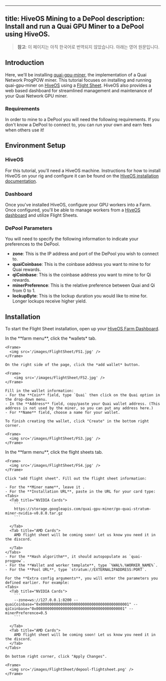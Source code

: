 <!-- AUTO-GENERATED-CONTENT:START (ENGLISH-COPY) -->
---
title: HiveOS Mining to a DePool
description: Install and run a Quai GPU Miner to a DePool using HiveOS.
---

> **참고**: 이 페이지는 아직 한국어로 번역되지 않았습니다. 아래는 영어 원문입니다.

## Introduction

Here, we'll be installing [quai-gpu-miner](https://github.com/dominant-strategies/quai-gpu-miner), the implementation of a Quai Network ProgPOW miner. This tutorial focuses on installing and running quai-gpu-miner on [HiveOS](https://hiveon.com/os/) using a [Flight Sheet](https://hiveon.com/knowledge-base/guides/fs/). HiveOS also provides a web based dashboard for streamlined management and maintenance of your Quai Network GPU miner.

### Requirements

In order to mine to a DePool you will need the following requirements. If you don't know a DePool to connect to, you can run your own and earn fees when others use it!

<CardGroup cols={3}>
	<Card
		title='URL of a node operating a DePool'
		href='/guides/client/dePool'
		icon='computer'
	/>
	<Card
		title='HiveOS machine'
		icon='hive'
	/>
	<Card
		title='NVIDIA or AMD GPU'
		icon='microchip'
	/>
	<Card
		title='4GB+ of RAM'
		icon='usb-drive'
	/>
</CardGroup>

## Environment Setup

### HiveOS

For this tutorial, you'll need a HiveOS machine. Instructions for how to install HiveOS on your rig and configure it can be found on the [HiveOS installation documentation](https://hiveon.com/install/).

### Dashboard

Once you've installed HiveOS, configure your GPU workers into a Farm. Once configured, you'll be able to manage workers from a [HiveOS dashboard](https://hiveon.com/knowledge-base/getting_started/start_dashboard_setup/) and utilize Flight Sheets.

### DePool Parameters

You will need to specify the following information to indicate your preferences to the DePool.

- **zone**: This is the IP address and port of the DePool you wish to connect to.
- **quaiCoinbase**: This is the coinbase address you want to mine to for Quai rewards.
- **qiCoinbase**: This is the coinbase address you want to mine to for Qi rewards.
- **minerPreference**: This is the relative preference between Quai and Qi from 0 to 1.
- **lockupByte**: This is the lockup duration you would like to mine for. Longer lockups receive higher yield.

## Installation

To start the Flight Sheet installation, open up your [HiveOS Farm Dashboard](https://the.hiveos.farm/).

<Steps>
  <Step title="Add Wallet">
    In the **farm menu**, click the *wallets* tab.

    <Frame>
      <img src='/images/FlightSheet/FS1.jpg' />
    </Frame>

    On the right side of the page, click the *add wallet* button.

    <Frame>
        <img src='/images/FlightSheet/FS2.jpg' />
    </Frame>

    Fill in the wallet information:
    - For the **Coin** field, type `Quai` then click on the Quai option in the drop-down menu.
    - In the **Address** field, copy/paste your Quai wallet address. (This address is not used by the miner, so you can put any address here.)
    - For **Name** field, choose a name for your wallet.

    To finish creating the wallet, click "Create" in the bottom right corner.

    <Frame>
      <img src='/images/FlightSheet/FS3.jpg' />
    </Frame>

  </Step>
  <Step title="Add Flight Sheet">
    In the **farm menu**, click the flight sheets tab.

    <Frame>
      <img src='/images/FlightSheet/FS4.jpg' />
    </Frame>

    Click "add flight sheet". Fill out the flight sheet information:

    - For the **Miner name**, leave it .
    - For the **Installation URL**, paste in the URL for your card type:
    <Tabs>
      <Tab title="NVIDIA Cards">
        ```
        https://storage.googleapis.com/quai-gpu-miner/go-quai-stratum-miner-nvidia-v0.8.0.tar.gz
        ```

      </Tab>
      <Tab title="AMD Cards">
        AMD flight sheet will be coming soon! Let us know you need it in the discord.

      </Tab>
    </Tabs>
    - For the **Hash algorithm**, it should autopopulate as `quai-progpow`.
    - For the **Wallet and worker template**, type `%WAL%.%WORKER_NAME%`.
    - For the **Pool URL**, type `stratum://EXTERNALIPADDRESS:PORT`.

    For the **Extra config arguments**, you will enter the parameters you defined earlier. For example:
    <Tabs>
      <Tab title="NVIDIA Cards">
        ```
        --zone=ws://127.0.0.1:8200 --quaiCoinbase="0x0000000000000000000000000000000000000001" --qiCoinbase="0x0080000000000000000000000000000000000001" --minerPreference=0.5
        ```

      </Tab>
      <Tab title="AMD Cards">
        AMD flight sheet will be coming soon! Let us know you need it in the discord.
      </Tab>
    </Tabs>

    On bottom right corner, click "Apply Changes".

    <Frame>
      <img src='/images/FlightSheet/depool-flightsheet.png' />
    </Frame>

  </Step>

</Steps>
